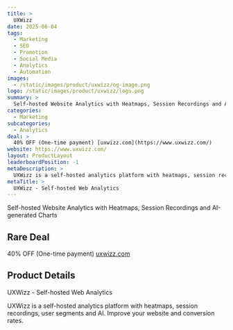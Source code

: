 ```yaml
---
title: >
  UXWizz
date: 2025-06-04
tags:
  - Marketing
  - SEO
  - Promotion
  - Social Media
  - Analytics
  - Automation
images:
  - /static/images/product/uxwizz/og-image.png
logo: /static/images/product/uxwizz/logo.png
summary: >
  Self-hosted Website Analytics with Heatmaps, Session Recordings and AI-generated Charts
categories:
  - Marketing
subcategories:
  - Analytics
deal: >
  40% OFF (One-time payment) [uxwizz.com](https://www.uxwizz.com/)
website: https://www.uxwizz.com/
layout: ProductLayout
leaderboardPosition: -1
metaDescription: >
  UXWizz is a self-hosted analytics platform with heatmaps, session recordings, user segments and AI. Improve your website and conversion rates.
metaTitle: >
  UXWizz - Self-hosted Web Analytics
---
```

Self-hosted Website Analytics with Heatmaps, Session Recordings and AI-generated Charts

## Rare Deal

40% OFF (One-time payment) [uxwizz.com](https://www.uxwizz.com/)

## Product Details

UXWizz - Self-hosted Web Analytics

UXWizz is a self-hosted analytics platform with heatmaps, session recordings, user segments and AI. Improve your website and conversion rates.
